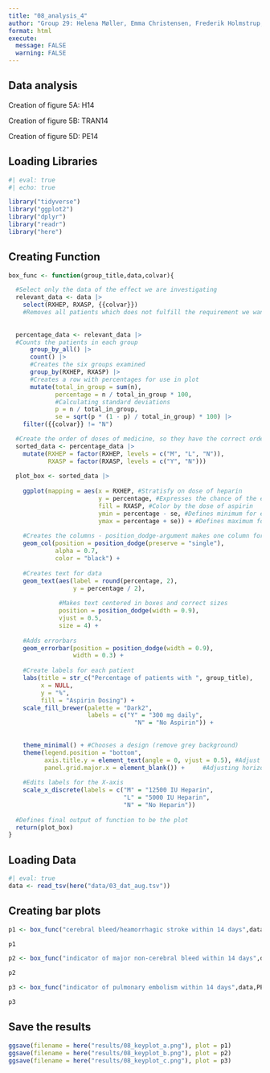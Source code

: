 ```yaml
---
title: "08_analysis_4"
author: "Group 29: Helena Møller, Emma Christensen, Frederik Holmstrup, Casper Harreby & Laura Christiansen"
format: html
execute: 
  message: FALSE
  warning: FALSE
---
```


## Data analysis

Creation of figure 5A: H14

Creation of figure 5B: TRAN14

Creation of figure 5D: PE14

## Loading Libraries

```r
#| eval: true
#| echo: true

library("tidyverse")
library("ggplot2")
library("dplyr")
library("readr")
library("here")
```

## Creating Function

```r
box_func <- function(group_title,data,colvar){

  #Select only the data of the effect we are investigating
  relevant_data <- data |> 
    select(RXHEP, RXASP, {{colvar}})
    #Removes all patients which does not fulfill the requirement we want to investigate
    
  
  percentage_data <- relevant_data |>
  #Counts the patients in each group
      group_by_all() |> 
      count() |> 
      #Creates the six groups examined
      group_by(RXHEP, RXASP) |>
      #Creates a row with percentages for use in plot
      mutate(total_in_group = sum(n),
             percentage = n / total_in_group * 100,
             #Calculating standard deviations
             p = n / total_in_group,
             se = sqrt(p * (1 - p) / total_in_group) * 100) |> 
    filter({{colvar}} != "N")

  #Create the order of doses of medicine, so they have the correct order in the plot
  sorted_data <- percentage_data |> 
    mutate(RXHEP = factor(RXHEP, levels = c("M", "L", "N")),
           RXASP = factor(RXASP, levels = c("Y", "N")))
  
  plot_box <- sorted_data |>   
  
    ggplot(mapping = aes(x = RXHEP, #Stratisfy on dose of heparin
                         y = percentage, #Expresses the chance of the event happening 
                         fill = RXASP, #Color by the dose of aspirin
                         ymin = percentage - se, #Defines minimum for error bars
                         ymax = percentage + se)) + #Defines maximum for error bars
               
    #Creates the columns - position_dodge-argument makes one column for each group
    geom_col(position = position_dodge(preserve = "single"), 
             alpha = 0.7,
             color = "black") +
    
    #Creates text for data 
    geom_text(aes(label = round(percentage, 2),
                  y = percentage / 2),
              
              #Makes text centered in boxes and correct sizes
              position = position_dodge(width = 0.9),
              vjust = 0.5,
              size = 4) +
    
    #Adds errorbars
    geom_errorbar(position = position_dodge(width = 0.9),
                  width = 0.3) +
    
    #Create labels for each patient
    labs(title = str_c("Percentage of patients with ", group_title),
         x = NULL,
         y = "%",
         fill = "Aspirin Dosing") +
    scale_fill_brewer(palette = "Dark2",
                      labels = c("Y" = "300 mg daily",
                                   "N" = "No Aspirin")) +
    
    
    theme_minimal() + #Chooses a design (remove grey background)
    theme(legend.position = "bottom",
          axis.title.y = element_text(angle = 0, vjust = 0.5), #Adjust y-axis tet
          panel.grid.major.x = element_blank()) +     #Adjusting horizontal lines
    
    #Edits labels for the X-axis
    scale_x_discrete(labels = c("M" = "12500 IU Heparin",
                                "L" = "5000 IU Heparin",
                                "N" = "No Heparin"))
  
  #Defines final output of function to be the plot
  return(plot_box)
}
```

## Loading Data

```r
#| eval: true
data <- read_tsv(here("data/03_dat_aug.tsv"))
```

## Creating bar plots

```r
p1 <- box_func("cerebral bleed/heamorrhagic stroke within 14 days",data,H14)

p1
```

```r
p2 <- box_func("indicator of major non-cerebral bleed within 14 days",data,TRAN14)

p2
```

```r
p3 <- box_func("indicator of pulmonary embolism within 14 days",data,PE14)

p3
```

## Save the results

```r
ggsave(filename = here("results/08_keyplot_a.png"), plot = p1)  
ggsave(filename = here("results/08_keyplot_b.png"), plot = p2)
ggsave(filename = here("results/08_keyplot_c.png"), plot = p3)
```
